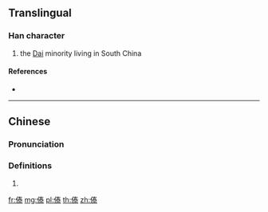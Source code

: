 ==Translingual==

===Han character===
{{Han char|rn=9|rad=人|as=10|sn=12|four=25299|canj=OQKE|ids=⿰亻泰}}

# the [[Dai]] minority living in South China

====References====
* {{Han ref|kx=0114.051|hdz=10199.050|uh=50A3|ud=20643|bh=D856|bd=55382}}

----

==Chinese==
{{zh-forms}}

===Pronunciation===
{{zh-pron
|m=dǎi
|c=taai3,daai2
|h=pfs=
|md=
|mn=
|w=
|mc=y
|oc=y
|cat=
}}

===Definitions===
{{zh-hanzi}}

# {{rfdef|lang=zh}}

[[fr:傣]]
[[mg:傣]]
[[pl:傣]]
[[th:傣]]
[[zh:傣]]
